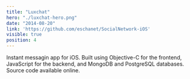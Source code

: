 ```yaml
---
title: "Luxchat"
hero: "./luxchat-hero.png"
date: "2014-08-20"
link: 'https://github.com/eschanet/SocialNetwork-iOS'
visible: true
position: 4
---
```


Instant messagin app for iOS. Built using Objective-C for the frontend, JavaScript for the backend, and MongoDB and PostgreSQL databases. Source code available online.
